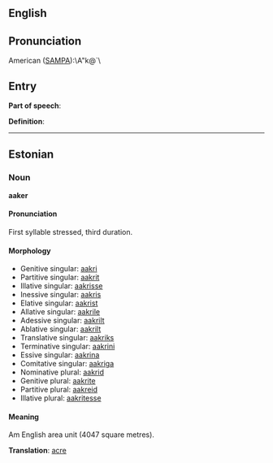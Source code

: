 ==English==

== Pronunciation ==

American ([[SAMPA]]):\A"k@`\

== Entry ==

'''Part of speech''': 

'''Definition''':

{{stub}}
----
==Estonian==

===Noun===
'''aaker'''

====Pronunciation====
First syllable stressed, third duration.

====Morphology====
*Genitive singular: [[aakri]]
*Partitive singular: [[aakrit]]
*Illative singular: [[aakrisse]]
*Inessive singular: [[aakris]]
*Elative singular: [[aakrist]]
*Allative singular: [[aakrile]]
*Adessive singular: [[aakrilt]]
*Ablative singular: [[aakrilt]]
*Translative singular: [[aakriks]]
*Terminative singular: [[aakrini]]
*Essive singular: [[aakrina]]
*Comitative singular: [[aakriga]] 
*Nominative plural: [[aakrid]]
*Genitive plural: [[aakrite]]
*Partitive plural: [[aakreid]]
*Illative plural: [[aakritesse]]

====Meaning====
Am English area unit (4047 square metres).

'''Translation''': [[acre]]